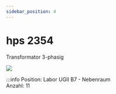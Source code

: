 ```yaml
---
sidebar_position: 4
---
```


# hps 2354
Transformator 3-phasig

[![](/image/Labore/B7/Laborplatten/hps/hps_2354_min.webp)](/image/Labore/B7/Laborplatten/hps/hps_2354.webp)


:::info
Position:   Labor UGII B7 - Nebenraum\
Anzahl:     11
